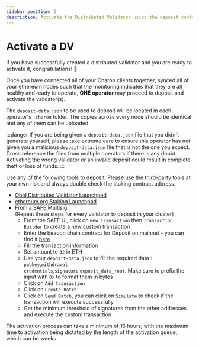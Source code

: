```yaml
---
sidebar_position: 5
description: Activate the Distributed Validator using the deposit contract
---
```



# Activate a DV

If you have successfully created a distributed validator and you are ready to activate it, congratulations! 🎉

Once you have connected all of your Charon clients together, synced all of your ethereum nodes such that the monitoring indicates that they are all healthy and ready to operate, **ONE operator** may proceed to deposit and activate the validator(s).

The `deposit-data.json` to be used to deposit will be located in each operator's `.charon` folder. The copies across every node should be identical and any of them can be uploaded.

:::danger
If you are being given a `deposit-data.json` file that you didn't generate yourself, please take extreme care to ensure this operator has not given you a malicious `deposit-data.json` file that is not the one you expect. Cross reference the files from multiple operators if there is any doubt. Activating the wrong validator or an invalid deposit could result in complete theft or loss of funds.
:::

Use any of the following tools to deposit. Please use the third-party tools at your own risk and always double check the staking contract address.

* <a href="https://launchpad.obol.org/deposit/advisories/" target="_blank">Obol Distributed Validator Launchpad</a>
* <a href="https://launchpad.ethereum.org/" target="_blank">ethereum.org Staking Launchpad</a>
* From a <a href="https://safe.global/">SAFE</a> Multisig:<br/>
(Repeat these steps for every validator to deposit in your cluster)
  * From the SAFE UI, click on <code>New Transaction</code> then <code>Transaction Builder</code> to create a new custom transaction
  * Enter the beacon chain contract for Deposit on mainnet - you can find it <a href="https://ethereum.org/en/staking/deposit-contract/">here</a>
  * Fill the transaction information
  * Set amount to <code>32</code> in ETH
  * Use your <code>deposit-data.json</code> to fill the required data : <code>pubkey</code>,<code>withdrawal credentials</code>,<code>signature</code>,<code>deposit_data_root</code>. Make sure to prefix the input with <code>0x</code> to format them in bytes
  * Click on <code>Add transaction</code>
  * Click on <code>Create Batch</code>
  * Click on <code>Send Batch</code>, you can click on <code>Simulate</code> to check if the transaction will execute successfully
  * Get the minimum threshold of signatures from the other addresses and execute the custom transaction

The activation process can take a minimum of 16 hours, with the maximum time to activation being dictated by the length of the activation queue, which can be weeks.
